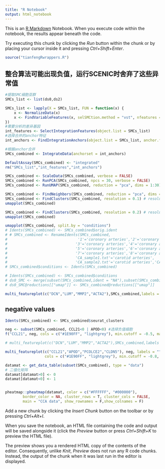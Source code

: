 ```yaml
---
title: "R Notebook"
output: html_notebook
---
```


This is an [R Markdown](http://rmarkdown.rstudio.com) Notebook. When you execute code within the notebook, the results appear beneath the code. 

Try executing this chunk by clicking the *Run* button within the chunk or by placing your cursor inside it and pressing *Ctrl+Shift+Enter*. 

```r
source("tianfengRwrappers.R")
```


## 整合算法可能出现负值，运行SCENIC时舍弃了这些异常值
```r
#提取SMC细胞亚群
SMCs_list <- list(ds0,ds2)

SMCs_list <- lapply(X = SMCs_list, FUN = function(x) {
    x <- NormalizeData(x)
    x <- FindVariableFeatures(x, selSMCtion.method = "vst", nfeatures = 2000)
})
#需要分析的差异基因
int_features <- SelectIntegrationFeatures(object.list = SMCs_list)
#选择合并的anchor特征
int_anchors <- FindIntegrationAnchors(object.list = SMCs_list, anchor.features = int_features)

#根据anchor合并
SMCs_combined <- IntegrateData(anchorset = int_anchors)

DefaultAssay(SMCs_combined) <- "integrated"
rm("SMCs_list","int_features","int_anchors")
```


```r
SMCs_combined <- ScaleData(SMCs_combined, verbose = FALSE)
SMCs_combined <- RunPCA(SMCs_combined, npcs = 30, verbose = FALSE)
SMCs_combined <- RunUMAP(SMCs_combined, reduction = "pca", dims = 1:30)

SMCs_combined <- FindNeighbors(SMCs_combined, reduction = "pca", dims = 1:30)
SMCs_combined <- FindClusters(SMCs_combined, resolution = 0.1) # resolution 取0.1 或 0.2
umapplot(SMCs_combined)

SMCs_combined <- FindClusters(SMCs_combined, resolution = 0.2) # resolution 取0.1 或 0.2
umapplot(SMCs_combined)

umapplot(SMCs_combined, split.by = "conditions")
# Idents(SMCs_combined) <- SMCs_combined$orig.ident 
# # SMCs_combined <- RenameIdents(SMCs_combined,
#                                '1'='coronary arteries','2'='coronary arteries',
#                               '3'='coronary arteries','4'='coronary arteries',
#                               '5'='coronary arteries','6'='coronary arteries',
#                               '7'='coronary arteries','8'='coronary arteries',
#                               'CA_sample1.txt'='carotid arteries',
#                               'CA_sample2.txt'='carotid arteries','CA_sample3.txt'='carotid arteries',)
# SMCs_combined$conditions <- Idents(SMCs_combined)

# Idents(SMCs_combined) <- SMCs_combined$conditions
# ds0_SMC <- merge(subset(SMCs_combined,ident = "NA"),subset(SMCs_combined,ident = "AC"))
# ds0_SMC@reductions[["umap"]] <- SMCs_combined@reductions[["umap"]]

multi_featureplot(c("DCN","LUM","MMP2","ACTA2"),SMCs_combined,labels = "",label = F,min.cutoff = 0)
```

## negative values
```r
Idents(SMCs_combined) <- SMCs_combined$seurat_clusters

neg <- subset(SMCs_combined, CCL21<0 | APOD<0) #选择负值细胞  
f("CCL21", neg, cols = c("#1E90FF", "lightgrey"), min.cutoff = -0.5, max.cutoff = 0)

# multi_featureplot(c("DCN","LUM","MMP2","ACTA2"),SMCs_combined,labels = "", cols = c("blue", "lightgrey"), min.cutoff = -0.8, max.cutoff = 0)

multi_featureplot(c("CCL21","APOD","PCOLCE2","CLDN5"), neg, labels = "", label = F,
                  cols = c("#1E90FF", "lightgrey"), min.cutoff = -0.8, max.cutoff = 0)
```

```r
datamat <- get_data_table(subset(SMCs_combined), type = "data")
# 二值化矩阵
datamat[datamat>0] <- 0
datamat[datamat<0] <- 1


pheatmap::pheatmap(datamat, color = c("#FFFFFF", "#000000"),
        border_color = NA, cluster_rows = T, cluster_cols = FALSE,
        main = "CCA data", show_rownames = F,show_colnames = F)
```

Add a new chunk by clicking the *Insert Chunk* button on the toolbar or by pressing *Ctrl+Alt+I*.

When you save the notebook, an HTML file containing the code and output will be saved alongside it (click the *Preview* button or press *Ctrl+Shift+K* to preview the HTML file).

The preview shows you a rendered HTML copy of the contents of the editor. Consequently, unlike *Knit*, *Preview* does not run any R code chunks. Instead, the output of the chunk when it was last run in the editor is displayed.
